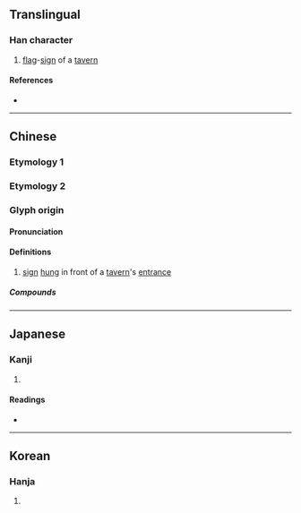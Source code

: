 {{also|簾}}
{{character info}}
==Translingual==

===Han character===
{{Han char|rn=50|rad=巾|as=05|sn=8|four=30227|canj=JCLB|ids=⿱穴巾}}

# [[flag]]-[[sign]] of a [[tavern]]

====References====
* {{Han ref|kx=0330.030|dkj=08851|dj=0635.220|hdz=10735.080|uh=5E18|ud=24088|bh=A9A9|bd=43433}}

----

==Chinese==
{{attention|zh|please check}}

===Etymology 1===
{{zh-see|簾}}

===Etymology 2===
{{zh-forms}}

===Glyph origin===
{{Han etym}}

====Pronunciation====
{{zh-pron
|m=lián
|c=lim4
|mn=
|mc=y
|oc=y
|cat=n
}}

====Definitions====
{{zh-hanzi}}

# [[sign]] [[hung]] in front of a [[tavern]]'s [[entrance]]

=====Compounds=====
{{zh-der|帘布|帘幕|窗帘|門帘|青帘}}

----

==Japanese==

===Kanji===
{{ja-kanji|grade=|rs=巾05}}

# {{rfdef|ja|sort=巾05}}

====Readings====
* {{ja-readings|on=[[れん]] (ren), [[しん]] (shin), [[じん]] (jin), [[よう]] (yō)|kun=[[さけばた]] (sakebata)}}

----

==Korean==

===Hanja===
{{ko-hanja|hangeul=[[렴]]|rv=ryeom|mr=ryŏm}}

# {{rfdef|ko|sort=巾05}}
